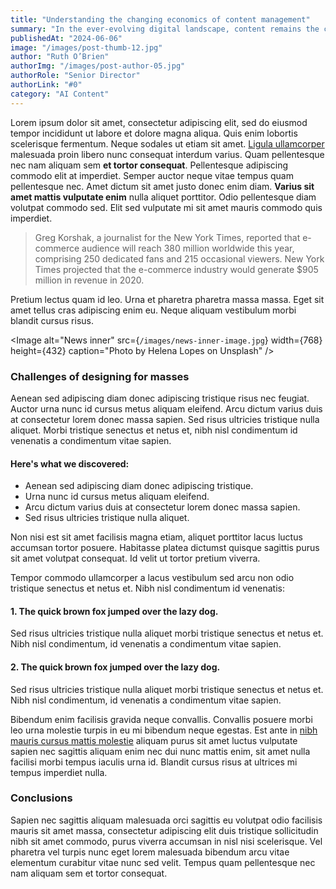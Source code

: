 ```yaml
---
title: "Understanding the changing economics of content management"
summary: "In the ever-evolving digital landscape, content remains the cornerstone of any successful strategy. As we step into a new decade, the definition and execution of content have become more critical than ever."
publishedAt: "2024-06-06"
image: "/images/post-thumb-12.jpg"
author: "Ruth O’Brien"
authorImg: "/images/post-author-05.jpg"
authorRole: "Senior Director"
authorLink: "#0"
category: "AI Content"
---
```


Lorem ipsum dolor sit amet, consectetur adipiscing elit, sed do eiusmod tempor incididunt ut labore et dolore magna aliqua. Quis enim lobortis scelerisque fermentum. Neque sodales ut etiam sit amet. [Ligula ullamcorper](https://cruip.com/) malesuada proin libero nunc consequat interdum varius. Quam pellentesque nec nam aliquam sem **et tortor consequat**. Pellentesque adipiscing commodo elit at imperdiet. Semper auctor neque vitae tempus quam pellentesque nec. Amet dictum sit amet justo donec enim diam. **Varius sit amet mattis vulputate enim** nulla aliquet porttitor. Odio pellentesque diam volutpat commodo sed. Elit sed vulputate mi sit amet mauris commodo quis imperdiet.

> Greg Korshak, a journalist for the New York Times, reported that e-commerce audience will reach 380 million worldwide this year, comprising 250 dedicated fans and 215 occasional viewers. New York Times projected that the e-commerce industry would generate $905 million in revenue in 2020.

Pretium lectus quam id leo. Urna et pharetra pharetra massa massa. Eget sit amet tellus cras adipiscing enim eu. Neque aliquam vestibulum morbi blandit cursus risus.

<Image
  alt="News inner"
  src={`/images/news-inner-image.jpg`}
  width={768}
  height={432}
  caption="Photo by Helena Lopes on Unsplash"
/>

### Challenges of designing for masses

Aenean sed adipiscing diam donec adipiscing tristique risus nec feugiat. Auctor urna nunc id cursus metus aliquam eleifend. Arcu dictum varius duis at consectetur lorem donec massa sapien. Sed risus ultricies tristique nulla aliquet. Morbi tristique senectus et netus et, nibh nisl condimentum id venenatis a condimentum vitae sapien.

#### Here's what we discovered:

- Aenean sed adipiscing diam donec adipiscing tristique.
- Urna nunc id cursus metus aliquam eleifend.
- Arcu dictum varius duis at consectetur lorem donec massa sapien.
- Sed risus ultricies tristique nulla aliquet.

Non nisi est sit amet facilisis magna etiam, aliquet porttitor lacus luctus accumsan tortor posuere. Habitasse platea dictumst quisque sagittis purus sit amet volutpat consequat. Id velit ut tortor pretium viverra.

Tempor commodo ullamcorper a lacus vestibulum sed arcu non odio tristique senectus et netus et. Nibh nisl condimentum id venenatis:

#### 1\. The quick brown fox jumped over the lazy dog.

Sed risus ultricies tristique nulla aliquet morbi tristique senectus et netus et. Nibh nisl condimentum, id venenatis a condimentum vitae sapien.

#### 2\. The quick brown fox jumped over the lazy dog.

Sed risus ultricies tristique nulla aliquet morbi tristique senectus et netus et. Nibh nisl condimentum, id venenatis a condimentum vitae sapien.

Bibendum enim facilisis gravida neque convallis. Convallis posuere morbi leo urna molestie turpis in eu mi bibendum neque egestas. Est ante in [nibh mauris cursus mattis molestie](#0) aliquam purus sit amet luctus vulputate sapien nec sagittis aliquam enim nec dui nunc mattis enim, sit amet nulla facilisi morbi tempus iaculis urna id. Blandit cursus risus at ultrices mi tempus imperdiet nulla.

### Conclusions

Sapien nec sagittis aliquam malesuada orci sagittis eu volutpat odio facilisis mauris sit amet massa, consectetur adipiscing elit duis tristique sollicitudin nibh sit amet commodo, purus viverra accumsan in nisl nisi scelerisque. Vel pharetra vel turpis nunc eget lorem malesuada bibendum arcu vitae elementum curabitur vitae nunc sed velit. Tempus quam pellentesque nec nam aliquam sem et tortor consequat.
